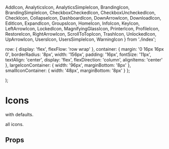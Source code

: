 
  AddIcon,
  AnalyticsIcon,
  AnalyticsSimpleIcon,
  BrandingIcon,
  BrandingSimpleIcon,
  CheckboxCheckedIcon,
  CheckboxUncheckedIcon,
  CheckIcon,
  CollapseIcon,
  DashboardIcon,
  DownArrowIcon,
  DownloadIcon,
  EditIcon,
  ExpandIcon,
  GroupsIcon,
  HomeIcon,
  InfoIcon,
  KeyIcon,
  LeftArrowIcon,
  LockedIcon,
  MagnifyingGlassIcon,
  PrinterIcon,
  ProfileIcon,
  RestoreIcon,
  RightArrowIcon,
  ScrollToTopIcon,
  TrashIcon,
  UnlockedIcon,
  UpArrowIcon,
  UsersIcon,
  UsersSimpleIcon,
  WarningIcon
} from './index';

  row: {
    display: 'flex',
    flexFlow: 'row wrap'
  },
  container: {
    margin: '0 16px 16px 0',
    borderRadius: '8px',
    width: '156px',
    padding: '16px',
    fontSize: '11px',
    textAlign: 'center',
    display: 'flex',
    flexDirection: 'column',
    alignItems: 'center'
  },
  largeIconContainer: {
    width: '96px',
    marginBottom: '8px'
  },
  smallIconContainer: {
    width: '48px',
    marginBottom: '8px'
  }
};

<Meta of={IconStories} />

  <path d="M12 14c-2.7 0-8 1.3-8 4v2h16v-2c0-2.7-5.3-4-8-4zM12 12c2.2 0 4-1.8 4-4s-1.8-4-4-4-4 1.8-4 4 1.8 4 4 4z" />
);

# Icons

with defaults.

<Preview>
  <Story of={IconStories.WithDefaults} />
</Preview>

all icons.

<Preview>
  <Story of={IconStories.AllIcons} />
</Preview>

## Props

<ArgsTable of={Icon} />
